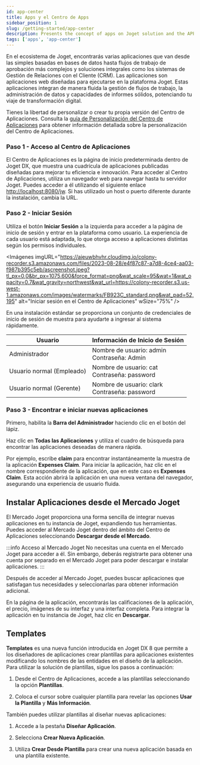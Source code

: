```yaml
---
id: app-center
title: Apps y el Centro de Apps
sidebar_position: 1
slug: /getting-started/app-center
description: Presents the concept of apps on Joget solution and the APP center
tags: ['apps', 'app-center']
---
```



En el ecosistema de Joget, encontrarás varias aplicaciones que van desde las simples basadas en bases de datos hasta flujos de trabajo de aprobación más complejos y soluciones integrales como los sistemas de Gestión de Relaciones con el Cliente (CRM). Las aplicaciones son aplicaciones web diseñadas para ejecutarse en la plataforma Joget. Estas aplicaciones integran de manera fluida la gestión de flujos de trabajo, la administración de datos y capacidades de informes sólidos, potenciando tu viaje de transformación digital.

Tienes la libertad de personalizar o crear tu propia versión del Centro de Aplicaciones. Consulta la [guía de Personalización del Centro de Aplicaciones](https://dev.joget.org/community/display/DX8/Customizing+App+Center) para obtener información detallada sobre la personalización del Centro de Aplicaciones.

### Paso 1 - Acceso al Centro de Aplicaciones

El Centro de Aplicaciones es la página de inicio predeterminada dentro de Joget DX, que muestra una cuadrícula de aplicaciones publicadas diseñadas para mejorar tu eficiencia e innovación. Para acceder al Centro de Aplicaciones, utiliza un navegador web para navegar hasta tu servidor Joget. Puedes acceder a él utilizando el siguiente enlace [http://localhost:8080/jw](http://localhost:8080/jw). Si has utilizado un host o puerto diferente durante la instalación, cambia la URL.

### Paso 2 - Iniciar Sesión

Utiliza el botón **Iniciar Sesión** a la izquierda para acceder a la página de inicio de sesión y entrar en la plataforma como usuario. La experiencia de cada usuario está adaptada, lo que otorga acceso a aplicaciones distintas según los permisos individuales.

<Imágenes
  imgURL="https://ajeuwbhvhr.cloudimg.io/colony-recorder.s3.amazonaws.com/files/2023-08-28/e4f87c87-a7d8-4ce4-aa03-f987b395c5eb/ascreenshot.jpeg?tl_px=0,0&br_px=1075,600&force_format=png&wat_scale=95&wat=1&wat_opacity=0.7&wat_gravity=northwest&wat_url=https://colony-recorder.s3.us-west-1.amazonaws.com/images/watermarks/FB923C_standard.png&wat_pad=52,195"
  alt="Iniciar sesión en el Centro de Aplicaciones"
  wSize="75%"
/>

En una instalación estándar se proporciona un conjunto de credenciales de inicio de sesión de muestra para ayudarte a ingresar al sistema rápidamente.

<table>
  <thead>
    <tr>
      <th>Usuario</th>
      <th>Información de Inicio de Sesión</th>
    </tr>
  </thead>
  <tbody>
    <tr>
      <td>Administrador</td>
      <td>
        Nombre de usuario: admin <br /> Contraseña: Admin
      </td>
    </tr>
    <tr>
      <td>Usuario normal (Empleado)</td>
      <td>
        Nombre de usuario: cat <br /> Contraseña: password
      </td>
    </tr>
    <tr>
      <td>Usuario normal (Gerente)</td>
      <td>
        Nombre de usuario: clark <br /> Contraseña: password
      </td>
    </tr>
  </tbody>
</table>

### Paso 3 - Encontrar e iniciar nuevas aplicaciones

Primero, habilita la **Barra del Administrador** haciendo clic en el botón del lápiz.

<Images
  imgURL="https://ajeuwbhvhr.cloudimg.io/colony-recorder.s3.amazonaws.com/files/2023-08-28/e03ad20e-d60e-4361-80d4-78c080fb6a36/ascreenshot.jpeg?tl_px=844,370&br_px=1920,971&force_format=png&wat_scale=95&wat=1&wat_opacity=0.7&wat_gravity=northwest&wat_url=https://colony-recorder.s3.us-west-1.amazonaws.com/images/watermarks/FB923C_standard.png&wat_pad=987,516"
  alt="Login into the app center"
  wSize="75%"
/>

Haz clic en **Todas las Aplicaciones** y utiliza el cuadro de búsqueda para encontrar las aplicaciones deseadas de manera rápida.

<Images
  imgURL="https://ajeuwbhvhr.cloudimg.io/colony-recorder.s3.amazonaws.com/files/2023-08-28/fc54b17b-bf84-4fa3-ae43-ae31c3924633/ascreenshot.jpeg?tl_px=0,370&br_px=1075,971&force_format=png&wat_scale=95&wat=1&wat_opacity=0.7&wat_gravity=northwest&wat_url=https://colony-recorder.s3.us-west-1.amazonaws.com/images/watermarks/FB923C_standard.png&wat_pad=280,550"
  alt="Login into the app center"
  wSize="75%"
/>

Por ejemplo, escribe **claim** para encontrar instantáneamente la muestra de la aplicación **Expenses Claim**. Para iniciar la aplicación, haz clic en el nombre correspondiente de la aplicación, que en este caso es **Expenses Claim**. Esta acción abrirá la aplicación en una nueva ventana del navegador, asegurando una experiencia de usuario fluida.

<Images
  imgURL="https://ajeuwbhvhr.cloudimg.io/colony-recorder.s3.amazonaws.com/files/2023-08-28/29ce03df-b080-4ac6-9072-25f489676eda/ascreenshot.jpeg?tl_px=0,0&br_px=1075,600&force_format=png&wat_scale=95&wat=1&wat_opacity=0.7&wat_gravity=northwest&wat_url=https://colony-recorder.s3.us-west-1.amazonaws.com/images/watermarks/FB923C_standard.png&wat_pad=390,217"
  alt="Login into the app center"
  wSize="75%"
/>

## Instalar Aplicaciones desde el Mercado Joget

El Mercado Joget proporciona una forma sencilla de integrar nuevas aplicaciones en tu instancia de Joget, expandiendo tus herramientas. Puedes acceder al Mercado Joget dentro del ámbito del Centro de Aplicaciones seleccionando **Descargar desde el Mercado**.

<Images
  imgURL="https://ajeuwbhvhr.cloudimg.io/colony-recorder.s3.amazonaws.com/files/2023-08-28/3f40438d-bb65-456c-8c20-4bccc0921dd4/ascreenshot.jpeg?tl_px=604,95&br_px=1679,696&force_format=png&wat_scale=95&wat=1&wat_opacity=0.7&wat_gravity=northwest&wat_url=https://colony-recorder.s3.us-west-1.amazonaws.com/images/watermarks/FB923C_standard.png&wat_pad=502,265"
  wSize="75%"
/>

:::info Acceso al Mercado Joget
No necesitas una cuenta en el Mercado Joget para acceder a él. Sin embargo, deberás registrarte para obtener una cuenta por separado en el Mercado Joget para poder descargar e instalar aplicaciones.
:::

Después de acceder al Mercado Joget, puedes buscar aplicaciones que satisfagan tus necesidades y seleccionarlas para obtener información adicional.

<Images
  imgURL="https://ajeuwbhvhr.cloudimg.io/colony-recorder.s3.amazonaws.com/files/2023-08-28/974b27ec-5c7c-4357-b4c3-383d1745746f/ascreenshot.jpeg?tl_px=102,42&br_px=1177,643&force_format=png&wat_scale=95&wat=1&wat_opacity=0.7&wat_gravity=northwest&wat_url=https://colony-recorder.s3.us-west-1.amazonaws.com/images/watermarks/FB923C_standard.png&wat_pad=502,265"
  wSize="75%"
/>

En la página de la aplicación, encontrarás las calificaciones de la aplicación, el precio, imágenes de su interfaz y una interfaz completa. Para integrar la aplicación en tu instancia de Joget, haz clic en **Descargar**.

<Images
  imgURL="https://ajeuwbhvhr.cloudimg.io/colony-recorder.s3.amazonaws.com/files/2023-08-28/1c6dbe63-610e-41de-8517-3e09f78faae6/ascreenshot.jpeg?tl_px=0,259&br_px=1075,860&force_format=png&wat_scale=95&wat=1&wat_opacity=0.7&wat_gravity=northwest&wat_url=https://colony-recorder.s3.us-west-1.amazonaws.com/images/watermarks/FB923C_standard.png&wat_pad=262,265"
  wSize="75%"
/>

## Templates

**Templates** es una nueva función introducida en Joget DX 8 que permite a los diseñadores de aplicaciones crear plantillas para aplicaciones existentes modificando los nombres de las entidades en el diseño de la aplicación. Para utilizar la solución de plantillas, sigue los pasos a continuación:

1. Desde el Centro de Aplicaciones, accede a las plantillas seleccionando la opción **Plantillas**.

<Images
  imgURL="https://ajeuwbhvhr.cloudimg.io/colony-recorder.s3.amazonaws.com/files/2023-08-28/7c9fc60d-85bb-4245-a50f-e2fa4871c9e7/ascreenshot.jpeg?tl_px=0,201&br_px=859,682&force_format=png&width=860&wat_scale=76&wat=1&wat_opacity=0.7&wat_gravity=northwest&wat_url=https://colony-recorder.s3.us-west-1.amazonaws.com/images/watermarks/FB923C_standard.png&wat_pad=44,212"
  wSize="75%"
/>

2. Coloca el cursor sobre cualquier plantilla para revelar las opciones **Usar la Plantilla** y **Más Información**.

<Images
  imgURL="https://ajeuwbhvhr.cloudimg.io/colony-recorder.s3.amazonaws.com/files/2023-08-28/46553575-81f8-46cc-aff8-20e2b9c8f4ff/ascreenshot.jpeg?tl_px=0,230&br_px=859,711&force_format=png&width=860&wat_scale=76&wat=1&wat_opacity=0.7&wat_gravity=northwest&wat_url=https://colony-recorder.s3.us-west-1.amazonaws.com/images/watermarks/FB923C_standard.png&wat_pad=321,212"
  wSize="75%"
/>

También puedes utilizar plantillas al diseñar nuevas aplicaciones:

1. Accede a la pestaña **Diseñar Aplicación**.

<Images
  imgURL="https://ajeuwbhvhr.cloudimg.io/colony-recorder.s3.amazonaws.com/files/2023-08-28/03a2aae5-4919-4a0e-8fbc-430d3c16ab5c/ascreenshot.jpeg?tl_px=0,115&br_px=859,596&force_format=png&width=860&wat_scale=76&wat=1&wat_opacity=0.7&wat_gravity=northwest&wat_url=https://colony-recorder.s3.us-west-1.amazonaws.com/images/watermarks/FB923C_standard.png&wat_pad=35,212"
  wSize="75%"
/>

2. Selecciona **Crear Nueva Aplicación**.

<Images
  imgURL="https://ajeuwbhvhr.cloudimg.io/colony-recorder.s3.amazonaws.com/files/2023-08-28/d234beda-5d16-4ae4-b29e-83cf52e99cfc/ascreenshot.jpeg?tl_px=459,407&br_px=1319,888&force_format=png&width=860&wat_scale=76&wat=1&wat_opacity=0.7&wat_gravity=northwest&wat_url=https://colony-recorder.s3.us-west-1.amazonaws.com/images/watermarks/FB923C_standard.png&wat_pad=402,212"
  wSize="75%"
/>

3. Utiliza **Crear Desde Plantilla** para crear una nueva aplicación basada en una plantilla existente.

<Images
  imgURL="https://ajeuwbhvhr.cloudimg.io/colony-recorder.s3.amazonaws.com/files/2023-08-28/875a5660-2b58-4645-ae5f-2fc76ef28a51/user_cropped_screenshot.jpeg?tl_px=188,72&br_px=1048,552&force_format=png&width=860"
  wSize="75%"
/>